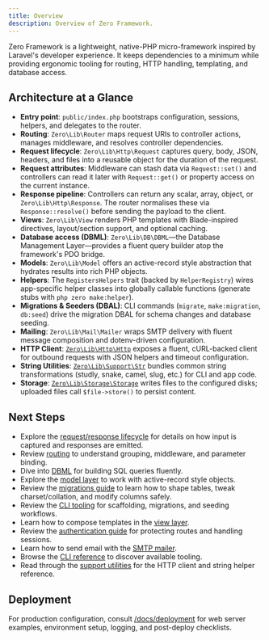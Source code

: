 ```yaml
---
title: Overview
description: Overview of Zero Framework.
---
```


Zero Framework is a lightweight, native-PHP micro-framework inspired by Laravel's developer experience. It keeps dependencies to a minimum while providing ergonomic tooling for routing, HTTP handling, templating, and database access.

## Architecture at a Glance

- **Entry point**: `public/index.php` bootstraps configuration, sessions, helpers, and delegates to the router.
- **Routing**: `Zero\Lib\Router` maps request URIs to controller actions, manages middleware, and resolves controller dependencies.
- **Request lifecycle**: `Zero\Lib\Http\Request` captures query, body, JSON, headers, and files into a reusable object for the duration of the request.
- **Request attributes**: Middleware can stash data via `Request::set()` and controllers can read it later with `Request::get()` or property access on the current instance.
- **Response pipeline**: Controllers can return any scalar, array, object, or `Zero\Lib\Http\Response`. The router normalises these via `Response::resolve()` before sending the payload to the client.
- **Views**: `Zero\Lib\View` renders PHP templates with Blade-inspired directives, layout/section support, and optional caching.
- **Database access (DBML)**: `Zero\Lib\DB\DBML`—the Database Management Layer—provides a fluent query builder atop the framework's PDO bridge.
- **Models**: `Zero\Lib\Model` offers an active-record style abstraction that hydrates results into rich PHP objects.
- **Helpers**: The `RegistersHelpers` trait (backed by `HelperRegistry`) wires app-specific helper classes into globally callable functions (generate stubs with `php zero make:helper`).
- **Migrations & Seeders (DBAL)**: CLI commands (`migrate`, `make:migration`, `db:seed`) drive the migration DBAL for schema changes and database seeding.
- **Mailing**: `Zero\Lib\Mail\Mailer` wraps SMTP delivery with fluent message composition and dotenv-driven configuration.
- **HTTP Client**: [`Zero\Lib\Http\Http`](/docs/support#http-client) exposes a fluent, cURL-backed client for outbound requests with JSON helpers and timeout configuration.
- **String Utilities**: [`Zero\Lib\Support\Str`](/docs/support#string-helpers) bundles common string transformations (studly, snake, camel, slug, etc.) for CLI and app code.
- **Storage**: [`Zero\Lib\Storage\Storage`](/docs/support#storage) writes files to the configured disks; uploaded files call `$file->store()` to persist content.

## Next Steps

- Explore the [request/response lifecycle](/docs/request-response) for details on how input is captured and responses are emitted.
- Review [routing](/docs/router) to understand grouping, middleware, and parameter binding.
- Dive into [DBML](/docs/dbml) for building SQL queries fluently.
- Explore the [model layer](/docs/models) to work with active-record style objects.
- Review the [migrations guide](/docs/migrations) to learn how to shape tables, tweak charset/collation, and modify columns safely.
- Review the [CLI tooling](/docs/cli) for scaffolding, migrations, and seeding workflows.
- Learn how to compose templates in the [view layer](/docs/view).
- Review the [authentication guide](/docs/auth) for protecting routes and handling sessions.
- Learn how to send email with the [SMTP mailer](/docs/mail).
- Browse the [CLI reference](/docs/cli) to discover available tooling.
- Read through the [support utilities](/docs/support) for the HTTP client and string helper reference.

## Deployment

For production configuration, consult [/docs/deployment](/docs/deployment) for web server examples, environment setup, logging, and post-deploy checklists.
